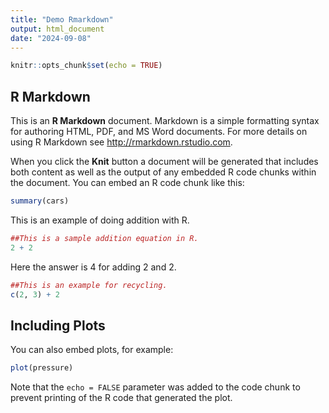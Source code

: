 ```yaml
---
title: "Demo Rmarkdown"
output: html_document
date: "2024-09-08"
---
```


```r
knitr::opts_chunk$set(echo = TRUE)
```

## R Markdown

This is an **R Markdown** document. Markdown is a simple formatting syntax for authoring HTML, PDF, and MS Word documents. For more details on using R Markdown see <http://rmarkdown.rstudio.com>.

When you click the **Knit** button a document will be generated that includes both content as well as the output of any embedded R code chunks within the document. You can embed an R code chunk like this:

```r
summary(cars)
```

This is an example of doing addition with R.

```r
##This is a sample addition equation in R.
2 + 2
```

Here the answer is 4 for adding 2 and 2.

```r
##This is an example for recycling.
c(2, 3) + 2
```

## Including Plots

You can also embed plots, for example:

```r
plot(pressure)
```

Note that the `echo = FALSE` parameter was added to the code chunk to prevent printing of the R code that generated the plot.
